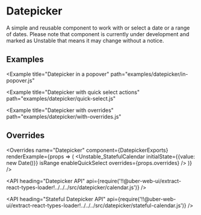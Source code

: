 <!--
Copyright (c) 2018 Uber Technologies, Inc.

This source code is licensed under the MIT license found in the
LICENSE file in the root directory of this source tree.
-->





# Datepicker

A simple and reusable component to work with or select a date or a range of dates. Please note that component is currently under development and marked as Unstable that means it may change without a notice.

## Examples

<Example title="Datepicker" path="examples/datepicker/basic.js">
  <DatepickerBasic />
</Example>

<Example
  title="Datepicker in a popover"
  path="examples/datepicker/in-popover.js"
>
  <DatepickerInPopover />
</Example>

<Example
  title="Datepicker with quick select actions"
  path="examples/datepicker/quick-select.js"
>
  <DatepickerQuickSelect />
</Example>

<Example
  title="Datepicker with overrides"
  path="examples/datepicker/with-overrides.js"
>
  <DatepickerWithOverrides />
</Example>

## Overrides

<Overrides
  name="Datepicker"
  component={DatepickerExports}
  renderExample={props => (
    <Unstable_StatefulCalendar
      initialState={{value: new Date()}}
      isRange
      enableQuickSelect
      overrides={props.overrides}
    />
  )}
/>

<API
  heading="Datepicker API"
  api={require('!!@uber-web-ui/extract-react-types-loader!../../../src/datepicker/calendar.js')}
/>

<API
  heading="Stateful Datepicker API"
  api={require('!!@uber-web-ui/extract-react-types-loader!../../../src/datepicker/stateful-calendar.js')}
/>
